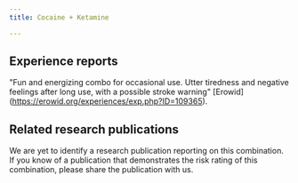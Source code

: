 ---
title: Cocaine + Ketamine

---

## Experience reports

"Fun and energizing combo for occasional use. Utter tiredness and negative feelings after long use, with a possible stroke warning" [Erowid] (https://erowid.org/experiences/exp.php?ID=109365).


## Related research publications

We are yet to identify a research publication reporting on this combination. If you know of a publication that demonstrates the risk rating of this combination, please share the publication with us.



